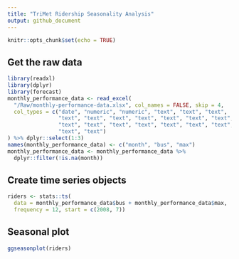 ```yaml
---
title: "TriMet Ridership Seasonality Analysis"
output: github_document
---
```


```r
knitr::opts_chunk$set(echo = TRUE)
```

## Get the raw data
```r
library(readxl)
library(dplyr)
library(forecast)
monthly_performance_data <- read_excel(
  "/Raw/monthly-performance-data.xlsx", col_names = FALSE, skip = 4,
  col_types = c("date", "numeric", "numeric", "text", "text", "text",
                "text", "text", "text", "text", "text", "text", "text",
                "text", "text", "text", "text", "text", "text", "text",
                "text", "text")
) %>% dplyr::select(1:3)
names(monthly_performance_data) <- c("month", "bus", "max")
monthly_performance_data <- monthly_performance_data %>%
  dplyr::filter(!is.na(month))

```

## Create time series objects
```r
riders <- stats::ts(
  data = monthly_performance_data$bus + monthly_performance_data$max,
  frequency = 12, start = c(2008, 7))

```

## Seasonal plot
```r
ggseasonplot(riders)

```

